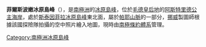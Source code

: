 {{coord|72|12|S|14|25|E|source:GNIS|display=title}}

'''菲爾斯波嫩冰原島峰'''（{{lang-nn|Filsponen}}），是[[南極洲|南極洲]]的[[冰原島峰|冰原島峰]]，位於[[毛德皇后地|毛德皇后地]]的[[阿斯特里德公主海岸|阿斯特里德公主海岸]]，處於[[斯泰因菲拉冰原島峰|斯泰因菲拉冰原島峰]]東北面，屬於[[帕耶山脈|帕耶山脈]]的一部分，[[挪威|挪威]]製圖師根據該國探險隊拍攝的空中照片繪入地圖，現時由[[南極條約體系|南極條約體系]]管理。

{{Antarctica-geo-stub}}
[[Category:南極洲冰原島峰|Category:南極洲冰原島峰]]